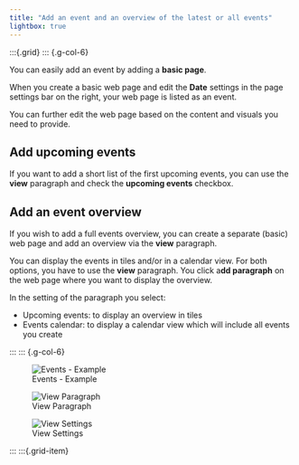 ```yaml
---
title: "Add an event and an overview of the latest or all events"
lightbox: true
---
```


:::{.grid}
::: {.g-col-6}

You can easily add an event by adding a **basic page**.

When you create a basic web page and edit the **Date** settings in the page settings bar on the right, your web page is
listed as an event.

You can further edit the web page based on the content and visuals you need to provide.

## Add upcoming events

If you want to add a short list of the first upcoming events, you can use the **view** paragraph and check the
**upcoming events** checkbox.

## Add an event overview

If you wish to add a full events overview, you can create a separate (basic) web page and add an overview via the
**view** paragraph.

You can display the events in tiles and/or in a calendar view. For both options, you have to use the **view** paragraph.
You click a**dd paragraph** on the web page where you want to display the overview.

In the setting of the paragraph you select:

* Upcoming events: to display an overview in tiles
* Events calendar: to display a calendar view which will include all events you create

:::
::: {.g-col-6}

![Events - Example](../images/event_example.png){group="gallery-events"}

![View Paragraph](../images/event_view.png){group="gallery-events"}

![View Settings](../images/event_settings.png){group="gallery-events"}

:::
:::{.grid-item}
